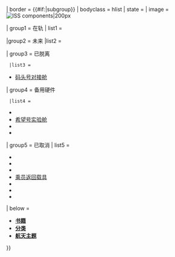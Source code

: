 {{Navbox
| name  = ISS modules
| title = {{#if:{{{embed|}}}|组成部分|[[国际空间站]]组成部分}}
| border = {{#if:{{{embed|}}}|subgroup}}
| bodyclass = hlist
| state = {{{state<includeonly>|autocollapse</includeonly>}}}
| image = [[File:ISS blueprint.png|ISS components|200px]]

| group1 = 在轨
| list1  =
 {{Navbox |child |groupstyle=font-weight:normal;
  |group1 = 主要部件
  |list1 =
* [[曙光号功能货舱]]
* [[星辰号服务舱]]
* [[团结号节点舱]] （节点舱-1）
* [[和谐号节点舱]] （节点舱-2）
* [[宁静号节点舱]] （节点舱-3）
* [[命运号实验舱]]
* [[哥伦布号实验舱]]
* [[希望号实验舱]]
* [[寻求号气密舱]]
* {{link-en|晨曦号实验舱|Rassvet (ISS module)}}（小型实验舱-1）
* {{link-en|探索号实验舱|Poisk (ISS module)}}（小型实验舱-2）
* {{link-en|列奥纳多号永久性多功能舱|Leonardo (ISS module)}}
* [[穹顶舱]]
* [[综合桁架结构]]
* {{link-en|毕格罗可扩展活动舱|Bigelow Expandable Activity Module}}
* [[科学号实验舱]]
* [[碼頭號節點艙]]

  |group2 = 子系统
  |list2 =
* [[移动服务系统|加拿大臂-2]]
* {{link-en|Dextre|Dextre}}
* {{link-en|轨道器机械臂传感器系统|Orbiter Boom Sensor System}}
* {{link-en|箭头号吊杆|Strela (crane)}}
* [[希望号实验舱|希望号遥控操纵系统]]
* {{link-en|外部储物平台|External Stowage Platform}}
* {{link-en|快速后勤舱|ExPRESS Logistics Carrier}}（4个）
* {{link-en|加压对接适配舱|Pressurized mating adapter}}（PMA）
* {{le|國際停靠適配舱|International Docking Adapter}}（IDA）
* [[阿尔法磁谱仪]]
* {{link-en|国际空间站的电气系统|Electrical system of the International Space Station|电气系统}}
* {{link-en|国际空间站环境控制与生命维护系统|ISS ECLSS|生命维护系统}}
* {{link-en|欧洲机械臂|European Robotic Arm}}（ERA）
 }}

|group2 = 未来
|list2 =
 {{Navbox |child |groupstyle=font-weight:normal;
  |group1 = 计划
  |list1 = {{link-en|公理轨道舱|Axiom Orbital Segment}}
  |group2 = 待定
  |list2 = {{link-en|节点舱-4|Node 4}}
 }}
| group3 = 已脱离
  |list3 =
* [[码头号对接舱]]

| group4 = 备用硬件
  |list4 =
* {{link-en|多用途后勤舱|Multi-Purpose Logistics Module}}
* [[希望号实验舱]]
* {{link-en|快速后勤舱|ExPRESS Logistics Carrier|快速后勤舱-5}}
* {{link-en|过渡控制舱|Interim Control Module}}

| group5 = 已取消
| list5  =
* {{link-en|国际空间站推进舱|ISS Propulsion Module}}
* {{link-en|离心住宿舱|Centrifuge Accommodations Module}}
* {{link-en|生活舱|Habitation Module}}
* [[乘员返回载具]]
* {{link-en|科学电源平台|Science Power Platform}}
* {{link-en|通用对接舱|Universal Docking Module}}
* {{link-en|俄罗斯研究舱|Russian Research Module}}

| below =
* '''{{Icon|Book}} [[Book:国际空间站|书籍]]'''
* '''{{Icon|Category}} [[:Category:国际空间站|分类]]'''
* '''{{Icon|Portal}} [[Portal:航天|航天主题]]'''
}}<noinclude>

{{documentation}}
</noinclude>